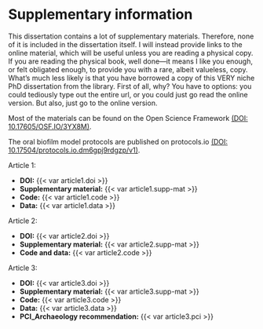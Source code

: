 # Supplementary information {.unnumbered}

This dissertation contains a lot of supplementary materials. Therefore,
none of it is included in the dissertation itself. I will instead provide
links to the online material, which will be useful unless you are
reading a physical copy. If you are reading the physical book, well done---it means I like you enough,
or felt obligated enough, to provide you with a rare, albeit valueless, copy.
What's much less
likely is that you have borrowed a copy of this VERY
niche PhD dissertation from the library. First of all, why?
You have to options: you could tediously type out the entire url,
or you could just go read the online version. But
also, just go to the online version.

Most of the materials can be found on the Open Science Framework [(DOI: 10.17605/OSF.IO/3YX8M)](https://doi.org/10.17605/OSF.IO/3YX8M).

The oral biofilm model protocols are published on protocols.io [(DOI: 10.17504/protocols.io.dm6gpj9rdgzp/v1)](https://dx.doi.org/10.17504/protocols.io.dm6gpj9rdgzp/v1).

Article 1: 

- **DOI:** {{< var article1.doi >}}
- **Supplementary material:** {{< var article1.supp-mat >}}
- **Code:** {{< var article1.code >}}
- **Data:** {{< var article1.data >}}

Article 2:

- **DOI:** {{< var article2.doi >}}
- **Supplementary material:** {{< var article2.supp-mat >}}
- **Code and data:** {{< var article2.code >}}

Article 3: 

- **DOI:** {{< var article3.doi >}}
- **Supplementary material:** {{< var article3.supp-mat >}}
- **Code:** {{< var article3.code >}}
- **Data:** {{< var article3.data >}}
- **PCI_Archaeology recommendation:** {{< var article3.pci >}}
